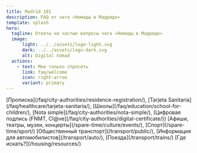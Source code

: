 ```yaml
---
title: Madrid 101
description: FAQ от чата «Номады в Мадриде»
template: splash
hero:
  tagline: Ответы на частые вопросы чата «Номады в Мадриде»
  image:
      light: ../../assets/logo-light.svg
      dark: ../../assets/logo-dark.svg
      alt: Digital nomad
  actions:
    - text: Мне только спросить
      link: faq/welcome
      icon: right-arrow
      variant: primary
---
```


<CardGrid stagger>
	<Card title="FAQ" icon="information">
	 [Прописка](/faq/city-authorities/residence-registration/), [Tarjeta Sanitaria](/faq/healthcare/tarjeta-sanitaria/),   [Школы](/faq/education/school-for-children/), [Nota simple](/faq/city-authorities/nota-simple/), [Цифровая подпись (FNMT, Cl@ve](/faq/city-authorities/digital-certificate/))
	</Card>
	<Card title="Досуг" icon="heart">
	  [Афиши, театры, музеи, концерты](/spare-time/culture/events/), [Спорт](/spare-time/sport/)
	</Card>
	<Card title="Транспорт" icon="rocket">
	  [Общественный транспорт](/transport/public/), [Информация для автомобилистов](/transport/auto/), [Поезда](/transport/trains/)
	</Card>
	<Card title="Жильё" icon="moon">
	  [Где искать?](/housing/resources/)
	</Card>
</CardGrid>
